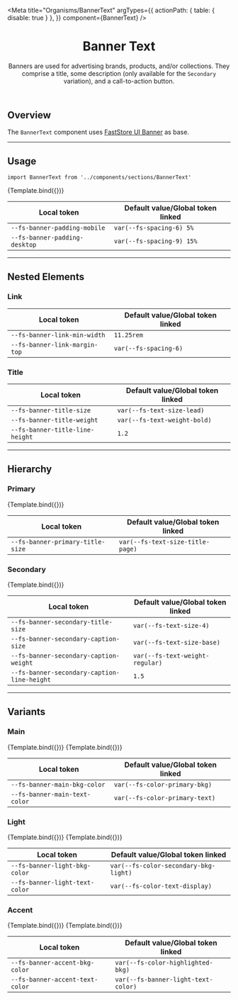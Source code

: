 

<Meta
  title="Organisms/BannerText"
  argTypes={{
    actionPath: { table: { disable: true } },
  }}
  component={BannerText}
/>


<header>

# Banner Text

Banners are used for advertising brands, products, and/or collections. They comprise a title, some description (only available for the `Secondary` variation), and a call-to-action button.

</header>

## Overview

The `BannerText` component uses [FastStore UI Banner](https://www.faststore.dev/reference/ui/molecules/Banner) as base.

---

## Usage

`import BannerText from '../components/sections/BannerText'`

<Canvas>
  <Story
    name="BannerText"
    args={{
      title:
        "The sun has set on our Summer Sale! Save up to 50% off. Don't miss out!",
      actionPath: '/',
      actionLabel: 'Call to action',
      colorVariant: 'accent',
    }}
  >
    {Template.bind({})}
  </Story>
</Canvas>

<ArgsTable story="BannerText" />

| Local token                              | Default value/Global token linked    |
| ---------------------------------------- | ------------------------------------ |
| <code>--fs-banner-padding-mobile</code>  | <code>var(--fs-spacing-6) 5%</code>  |
| <code>--fs-banner-padding-desktop</code> | <code>var(--fs-spacing-9) 15%</code> |

---

## Nested Elements

### Link

| Local token                              | Default value/Global token linked |
| ---------------------------------------- | --------------------------------- |
| <code>--fs-banner-link-min-width</code>  | <code>11.25rem</code>             |
| <code>--fs-banner-link-margin-top</code> | <code>var(--fs-spacing-6)</code>  |

### Title

| Local token                                | Default value/Global token linked       |
| ------------------------------------------ | --------------------------------------- |
| <code>--fs-banner-title-size</code>        | <code>var(--fs-text-size-lead)</code>   |
| <code>--fs-banner-title-weight</code>      | <code>var(--fs-text-weight-bold)</code> |
| <code>--fs-banner-title-line-height</code> | <code>1.2</code>                        |

---

## Hierarchy

### Primary

<Canvas>
  <Story
    name="Primary"
    args={{
      title:
        "The sun has set on our Summer Sale! Save up to 50% off. Don't miss out!",
      actionPath: '/',
      actionLabel: 'Call to action',
    }}
  >
    {Template.bind({})}
  </Story>
</Canvas>

| Local token                                 | Default value/Global token linked           |
| ------------------------------------------- | ------------------------------------------- |
| <code>--fs-banner-primary-title-size</code> | <code>var(--fs-text-size-title-page)</code> |

### Secondary

<Canvas>
  <Story
    name="Secondary"
    args={{
      variant: 'secondary',
      title: 'Receive our news and promotions in advance.',
      caption: 'Enjoy and get 10% off on your first purchase.',
      actionPath: '/',
      actionLabel: 'Call to action',
      colorVariant: 'main',
    }}
  >
    {Template.bind({})}
  </Story>
</Canvas>

| Local token                                            | Default value/Global token linked          |
| ------------------------------------------------------ | ------------------------------------------ |
| <code>--fs-banner-secondary-title-size</code>          | <code>var(--fs-text-size-4)</code>         |
| <code>--fs-banner-secondary-caption-size</code>        | <code>var(--fs-text-size-base)</code>      |
| <code>--fs-banner-secondary-caption-weight</code>      | <code>var(--fs-text-weight-regular)</code> |
| <code>--fs-banner-secondary-caption-line-height</code> | <code>1.5</code>                           |

---

## Variants

### Main

<Canvas isColumn>
  <Story
    name="Main"
    args={{
      title: 'Receive our news and promotions in advance.',
      caption: 'Enjoy and get 10% off on your first purchase.',
      actionPath: '/',
      actionLabel: 'Call to action',
    }}
  >
    {Template.bind({})}
  </Story>
  <Story
    name="Secondary Main"
    args={{
      variant: 'secondary',
      title: 'Receive our news and promotions in advance.',
      caption: 'Enjoy and get 10% off on your first purchase.',
      actionPath: '/',
      actionLabel: 'Call to action',
    }}
  >
    {Template.bind({})}
  </Story>
</Canvas>

<table
  style={{
    width: '100%',
  }}
>
  <thead>
    <tr>
      <th>Local token</th>
      <th>Default value/Global token linked</th>
    </tr>
  </thead>
  <tbody>
    <tr>
      <td>
        <code>--fs-banner-main-bkg-color</code>
      </td>
      <td>
        <div style={{ backgroundColor: 'var(--fs-color-primary-bkg)' }} />
        <code>var(--fs-color-primary-bkg)</code>
      </td>
    </tr>
    <tr>
      <td>
        <code>--fs-banner-main-text-color</code>
      </td>
      <td>
        <div style={{ backgroundColor: 'var(--fs-color-primary-text)' }} />
        <code>var(--fs-color-primary-text)</code>
      </td>
    </tr>
  </tbody>
</table>

### Light

<Canvas isColumn>
  <Story
    name="Light"
    args={{
      title: 'Receive our news and promotions in advance.',
      caption: 'Enjoy and get 10% off on your first purchase.',
      actionPath: '/',
      actionLabel: 'Call to action',
      colorVariant: 'light',
    }}
  >
    {Template.bind({})}
  </Story>
  <Story
    name="Secondary Light"
    args={{
      variant: 'secondary',
      title: 'Receive our news and promotions in advance.',
      caption: 'Enjoy and get 10% off on your first purchase.',
      actionPath: '/',
      actionLabel: 'Call to action',
      colorVariant: 'light',
    }}
  >
    {Template.bind({})}
  </Story>
</Canvas>

<table
  style={{
    width: '100%',
  }}
>
  <thead>
    <tr>
      <th>Local token</th>
      <th>Default value/Global token linked</th>
    </tr>
  </thead>
  <tbody>
    <tr>
      <td>
        <code>--fs-banner-light-bkg-color</code>
      </td>
      <td>
        <div
          style={{ backgroundColor: 'var(--fs-color-secondary-bkg-light)' }}
        />
        <code>var(--fs-color-secondary-bkg-light)</code>
      </td>
    </tr>
    <tr>
      <td>
        <code>--fs-banner-light-text-color</code>
      </td>
      <td>
        <div style={{ backgroundColor: 'var(--fs-color-text-display)' }} />
        <code>var(--fs-color-text-display)</code>
      </td>
    </tr>
  </tbody>
</table>

### Accent

<Canvas isColumn>
  <Story
    name="Accent"
    args={{
      title: 'Receive our news and promotions in advance.',
      caption: 'Enjoy and get 10% off on your first purchase.',
      actionPath: '/',
      actionLabel: 'Call to action',
      colorVariant: 'accent',
    }}
  >
    {Template.bind({})}
  </Story>
  <Story
    name="Secondary Accent"
    args={{
      variant: 'secondary',
      title: 'Receive our news and promotions in advance.',
      caption: 'Enjoy and get 10% off on your first purchase.',
      actionPath: '/',
      actionLabel: 'Call to action',
      colorVariant: 'accent',
    }}
  >
    {Template.bind({})}
  </Story>
</Canvas>

<table
  style={{
    width: '100%',
  }}
>
  <thead>
    <tr>
      <th>Local token</th>
      <th>Default value/Global token linked</th>
    </tr>
  </thead>
  <tbody>
    <tr>
      <td>
        <code>--fs-banner-accent-bkg-color</code>
      </td>
      <td>
        <div style={{ backgroundColor: 'var(--fs-color-highlighted-bkg)' }} />
        <code>var(--fs-color-highlighted-bkg)</code>
      </td>
    </tr>
    <tr>
      <td>
        <code>--fs-banner-accent-text-color</code>
      </td>
      <td>
        <div style={{ backgroundColor: 'var(--fs-color-secondary-text)' }} />
        <code>var(--fs-banner-light-text-color)</code>
      </td>
    </tr>
  </tbody>
</table>
